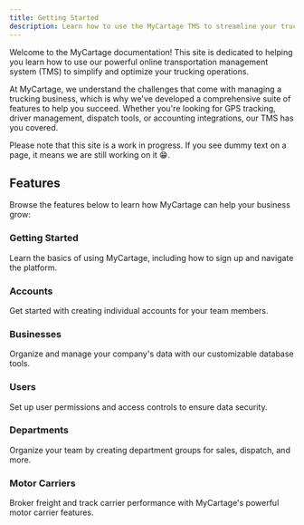 ```yaml
---
title: Getting Started
description: Learn how to use the MyCartage TMS to streamline your trucking operations.
---
```


Welcome to the MyCartage documentation! This site is dedicated to helping you learn how to use our powerful online transportation management system (TMS) to simplify and optimize your trucking operations.

At MyCartage, we understand the challenges that come with managing a trucking business, which is why we've developed a comprehensive suite of features to help you succeed. Whether you're looking for GPS tracking, driver management, dispatch tools, or accounting integrations, our TMS has you covered.

<Callout>

Please note that this site is a work in progress. If you see dummy text on a page, it means we are still working on it 😁.

</Callout>

## Features

Browse the features below to learn how MyCartage can help your business grow:

<div className="grid sm:grid-cols-2 gap-4 mt-6">

<Card href="/docs/basics">

### Getting Started

Learn the basics of using MyCartage, including how to sign up and navigate the platform.

</Card>

<Card href="/docs/accounts">

### Accounts

Get started with creating individual accounts for your team members.

</Card>

<Card href="/docs/businesses">

### Businesses

Organize and manage your company's data with our customizable database tools.

</Card>

<Card href="/docs/business-users">

### Users

Set up user permissions and access controls to ensure data security.

</Card>

<Card href="/docs/departments">

### Departments

Organize your team by creating department groups for sales, dispatch, and more.

</Card>

<Card href="/docs/motor-carriers">

### Motor Carriers

Broker freight and track carrier performance with MyCartage's powerful motor carrier features.

</Card>

</div>
